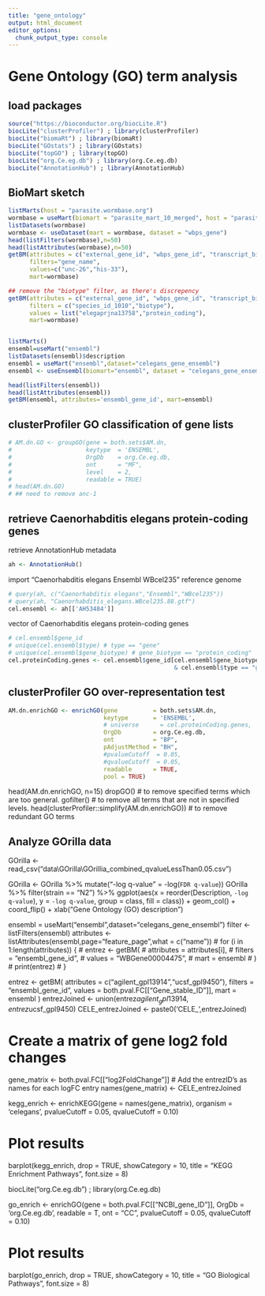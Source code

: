 ```yaml
---
title: "gene_ontology"
output: html_document
editor_options: 
  chunk_output_type: console
---
```


# Gene Ontology (GO) term analysis
## load packages
``` r
source("https://bioconductor.org/biocLite.R")
biocLite("clusterProfiler") ; library(clusterProfiler)
biocLite("biomaRt") ; library(biomaRt)
biocLite("GOstats") ; library(GOstats)
biocLite("topGO") ; library(topGO)
biocLite("org.Ce.eg.db") ; library(org.Ce.eg.db)
biocLite("AnnotationHub") ; library(AnnotationHub)
```

## BioMart sketch
```r
listMarts(host = "parasite.wormbase.org")
wormbase = useMart(biomart = "parasite_mart_10_merged", host = "parasite.wormbase.org")
listDatasets(wormbase)
wormbase <- useDataset(mart = wormbase, dataset = "wbps_gene")
head(listFilters(wormbase),n=50)
head(listAttributes(wormbase),n=50)
getBM(attributes = c("external_gene_id", "wbps_gene_id", "transcript_biotype","species_id_1010"), 
      filters="gene_name", 
      values=c("unc-26","his-33"), 
      mart=wormbase)

## remove the "biotype" filter, as there's discrepency
getBM(attributes = c("external_gene_id", "wbps_gene_id", "transcript_biotype","wormbase_gene"),
      filters = c("species_id_1010","biotype"), 
      values = list("elegaprjna13758","protein_coding"),
      mart=wormbase)


listMarts()
ensembl=useMart("ensembl")
listDatasets(ensembl)$description
ensembl = useMart("ensembl",dataset="celegans_gene_ensembl")
ensembl <- useEnsembl(biomart="ensembl", dataset = "celegans_gene_ensembl") # Ensembl release 92 - April 2018

head(listFilters(ensembl))
head(listAttributes(ensembl))
getBM(ensembl, attributes='ensembl_gene_id', mart=ensembl)
```


## clusterProfiler GO classification of gene lists
```r
# AM.dn.GO <- groupGO(gene = both.sets$AM.dn,
#                     keytype  = 'ENSEMBL',
#                     OrgDb    = org.Ce.eg.db,
#                     ont      = "MF",
#                     level    = 2,
#                     readable = TRUE)
# head(AM.dn.GO)
# ## need to remove anc-1
```

## retrieve Caenorhabditis elegans protein-coding genes
retrieve AnnotationHub metadata
```r
ah <- AnnotationHub()
```

import "Caenorhabditis elegans Ensembl WBcel235" reference genome
```r
# query(ah, c("Caenorhabditis elegans","Ensembl","WBcel235"))
# query(ah, "Caenorhabditis_elegans.WBcel235.88.gtf")
cel.ensembl <- ah[['AH53484']]
```

vector of Caenorhabditis elegans protein-coding genes
```r
# cel.ensembl$gene_id
# unique(cel.ensembl$type) # type == "gene"
# unique(cel.ensembl$gene_biotype) # gene_biotype == "protein_coding"
cel.proteinCoding.genes <- cel.ensembl$gene_id[cel.ensembl$gene_biotype == "protein_coding"
                                               & cel.ensembl$type == "gene"]
```

## clusterProfiler GO over-representation test 
```r
AM.dn.enrichGO <- enrichGO(gene          = both.sets$AM.dn,
                           keytype       = 'ENSEMBL',
                           # universe      = cel.proteinCoding.genes,
                           OrgDb         = org.Ce.eg.db,
                           ont           = "BP",
                           pAdjustMethod = "BH",
                           #pvalueCutoff  = 0.05,
                           #qvalueCutoff  = 0.05,
                           readable      = TRUE,
                           pool = TRUE)
```



head(AM.dn.enrichGO, n=15)
dropGO() # to remove specified terms which are too general.
gofilter() # to remove all terms that are not in specified levels.
head(clusterProfiler::simplify(AM.dn.enrichGO)) # to remove redundant GO terms

## Analyze GOrilla data
GOrilla <- read_csv("data\\GOrilla\\GOrillia_combined_qvalueLessThan0.05.csv")

GOrilla <- GOrilla %>% mutate("-log q-value" = -log(`FDR q-value`))
GOrilla %>%
  filter(strain == "N2") %>%
  ggplot(aes(x = reorder(Description, `-log q-value`), y = `-log q-value`, group = class, fill = class)) + 
  geom_col() + 
  coord_flip() + 
  xlab("Gene Ontology (GO) description")


ensembl = useMart("ensembl",dataset="celegans_gene_ensembl")
filter <- listFilters(ensembl)
attributes <- listAttributes(ensembl,page="feature_page",what = c("name"))
# for (i in 1:length(attributes)) {
#   entrez <- getBM(
#     attributes = attributes[i],
#     filters = "ensembl_gene_id",
#     values = "WBGene00004475",
#     mart = ensembl
#   )
#   print(entrez)
# }

entrez <- getBM(
  attributes = c("agilent_gpl13914","ucsf_gpl9450"),
  filters = "ensembl_gene_id",
  values = both.pval.FC[["Gene_stable_ID"]],
  mart = ensembl
)
entrezJoined <- union(entrez$agilent_gpl13914,entrez$ucsf_gpl9450)
CELE_entrezJoined <- paste0('CELE_',entrezJoined)

# Create a matrix of gene log2 fold changes
gene_matrix <- both.pval.FC[["log2FoldChange"]]
# Add the entrezID's as names for each logFC entry
names(gene_matrix) <- CELE_entrezJoined

kegg_enrich <- enrichKEGG(gene = names(gene_matrix),
                          organism = 'celegans',
                          pvalueCutoff = 0.05, 
                          qvalueCutoff = 0.10)

# Plot results
barplot(kegg_enrich, 
        drop = TRUE, 
        showCategory = 10, 
        title = "KEGG Enrichment Pathways",
        font.size = 8)

biocLite("org.Ce.eg.db") ; library(org.Ce.eg.db)

go_enrich <- enrichGO(gene = both.pval.FC[["NCBI_gene_ID"]],
                      OrgDb = 'org.Ce.eg.db', 
                      readable = T,
                      ont = "CC",
                      pvalueCutoff = 0.05, 
                      qvalueCutoff = 0.10)

# Plot results
barplot(go_enrich, 
        drop = TRUE, 
        showCategory = 10, 
        title = "GO Biological Pathways",
        font.size = 8)